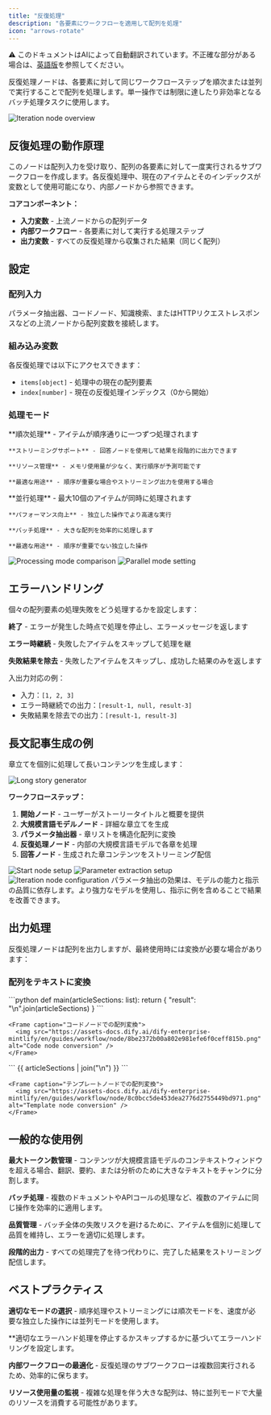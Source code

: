 ```yaml
---
title: "反復処理"
description: "各要素にワークフローを適用して配列を処理"
icon: "arrows-rotate"
---
```


<Note> ⚠️ このドキュメントはAIによって自動翻訳されています。不正確な部分がある場合は、[英語版](/en/documentation/pages/nodes/iteration)を参照してください。</Note>


反復処理ノードは、各要素に対して同じワークフローステップを順次または並列で実行することで配列を処理します。単一操作では制限に達したり非効率となるバッチ処理タスクに使用します。

<Frame caption="ワークフローを処理する反復処理ノード">
  <img src="https://assets-docs.dify.ai/2025/04/5f3f124c16b9e3565853f125f7db0e32.png" alt="Iteration node overview" />
</Frame>

## 反復処理の動作原理

このノードは配列入力を受け取り、配列の各要素に対して一度実行されるサブワークフローを作成します。各反復処理中、現在のアイテムとそのインデックスが変数として使用可能になり、内部ノードから参照できます。

**コアコンポーネント：**
- **入力変数** - 上流ノードからの配列データ  
- **内部ワークフロー** - 各要素に対して実行する処理ステップ
- **出力変数** - すべての反復処理から収集された結果（同じく配列）

## 設定

### 配列入力

パラメータ抽出器、コードノード、知識検索、またはHTTPリクエストレスポンスなどの上流ノードから配列変数を接続します。

### 組み込み変数

各反復処理では以下にアクセスできます：
- `items[object]` - 処理中の現在の配列要素
- `index[number]` - 現在の反復処理インデックス（0から開始）

### 処理モード

<Tabs>
  <Tab title="シーケンシャルモード">
    **順次処理** - アイテムが順序通りに一つずつ処理されます
    
    **ストリーミングサポート** - 回答ノードを使用して結果を段階的に出力できます
    
    **リソース管理** - メモリ使用量が少なく、実行順序が予測可能です
    
    **最適な用途** - 順序が重要な場合やストリーミング出力を使用する場合
  </Tab>
  
  <Tab title="並列モード">
    **並行処理** - 最大10個のアイテムが同時に処理されます
    
    **パフォーマンス向上** - 独立した操作でより高速な実行
    
    **バッチ処理** - 大きな配列を効率的に処理します
    
    **最適な用途** - 順序が重要でない独立した操作
  </Tab>
</Tabs>

<Frame caption="順次処理と並列処理の比較">
  <img src="https://assets-docs.dify.ai/2024/12/2656dec26d6357556a280fcd69ccd9a7.png" alt="Processing mode comparison" />
</Frame>

<Frame caption="反復処理設定で並列モードを有効化">
  <img src="https://assets-docs.dify.ai/2024/12/516af5e7427fce9a58fa9d9b583230d4.png" alt="Parallel mode setting" />
</Frame>

## エラーハンドリング

個々の配列要素の処理失敗をどう処理するかを設定します：

**終了** - エラーが発生した時点で処理を停止し、エラーメッセージを返します

**エラー時継続** - 失敗したアイテムをスキップして処理を継

**失敗結果を除去** - 失敗したアイテムをスキップし、成功した結果のみを返します

入出力対応の例：
- 入力：`[1, 2, 3]` 
- エラー時継続での出力：`[result-1, null, result-3]`
- 失敗結果を除去での出力：`[result-1, result-3]`

## 長文記事生成の例

章立てを個別に処理して長いコンテンツを生成します：

<Frame caption="長文記事生成ワークフロー">
  <img src="https://assets-docs.dify.ai/dify-enterprise-mintlify/en/guides/workflow/node/3a403551d48b178d0a41ce2a5748dd2d.png" alt="Long story generator" />
</Frame>

**ワークフローステップ：**

1. **開始ノード** - ユーザーがストーリータイトルと概要を提供
2. **大規模言語モデルノード** - 詳細な章立てを生成  
3. **パラメータ抽出器** - 章リストを構造化配列に変換
4. **反復処理ノード** - 内部の大規模言語モデルで各章を処理
5. **回答ノード** - 生成された章コンテンツをストリーミング配信

<Frame caption="ストーリー入力用の開始ノード設定">
  <img src="https://assets-docs.dify.ai/dify-enterprise-mintlify/en/guides/workflow/node/3af1c2ed0df00f19e584bcf511302f55.png" alt="Start node setup" />
</Frame>

<Frame caption="章構造のパラメータ抽出">
  <img src="https://assets-docs.dify.ai/dify-enterprise-mintlify/en/guides/workflow/node/d3beee536ff3c35f4e1eb1ab610f35d7.png" alt="Parameter extraction setup" />
</Frame>

<Frame caption="大規模言語モデル処理を含む反復処理設定">
  <img src="https://assets-docs.dify.ai/dify-enterprise-mintlify/en/guides/workflow/node/ac91582998868004b298afe2f04e5589.png" alt="Iteration node configuration" />
</Frame>

<Info>
  パラメータ抽出の効果は、モデルの能力と指示の品質に依存します。より強力なモデルを使用し、指示に例を含めることで結果を改善できます。
</Info>

## 出力処理

反復処理ノードは配列を出力しますが、最終使用時には変換が必要な場合があります：

### 配列をテキストに変換

<Tabs>
  <Tab title="コードノードを使用">
    ```python
    def main(articleSections: list):
        return {
            "result": "\n".join(articleSections)
        }
    ```
    
    <Frame caption="コードノードでの配列変換">
      <img src="https://assets-docs.dify.ai/dify-enterprise-mintlify/en/guides/workflow/node/8be2372b00a802e981efe6f0ceff815b.png" alt="Code node conversion" />
    </Frame>
  </Tab>
  
  <Tab title="テンプレートノードを使用">
    ```
    {{ articleSections | join("\n") }}
    ```
    
    <Frame caption="テンプレートノードでの配列変換">
      <img src="https://assets-docs.dify.ai/dify-enterprise-mintlify/en/guides/workflow/node/8c0bcc5de453dea2776d2755449bd971.png" alt="Template node conversion" />
    </Frame>
  </Tab>
</Tabs>

## 一般的な使用例

**最大トークン数管理** - コンテンツが大規模言語モデルのコンテキストウィンドウを超える場合、翻訳、要約、または分析のために大きなテキストをチャンクに分割します。

**バッチ処理** - 複数のドキュメントやAPIコールの処理など、複数のアイテムに同じ操作を効率的に適用します。

**品質管理** - バッチ全体の失敗リスクを避けるために、アイテムを個別に処理して品質を維持し、エラーを適切に処理します。

**段階的出力** - すべての処理完了を待つ代わりに、完了した結果をストリーミング配信します。

## ベストプラクティス

**適切なモードの選択** - 順序処理やストリーミングには順次モードを、速度が必要な独立した操作には並列モードを使用します。

**適切なエラーハンド処理を停止するかスキップするかに基づいてエラーハンドリングを設定します。

**内部ワークフローの最適化** - 反復処理のサブワークフローは複数回実行されるため、効率的に保ちます。

**リソース使用量の監視** - 複雑な処理を伴う大きな配列は、特に並列モードで大量のリソースを消費する可能性があります。
